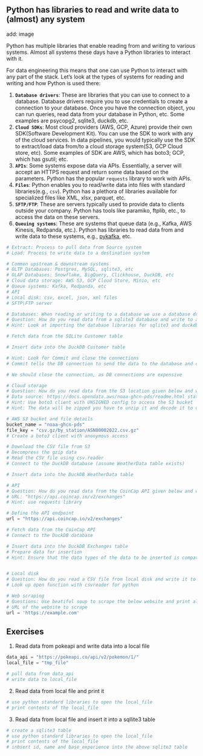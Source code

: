 ## Python has libraries to read and write data to (almost) any system

add: image 

Python has multiple libraries that enable reading from and writing to various systems. Almost all systems these days have a Python libraries to interact with it.

For data engineering this means that one can use Python to interact with any part of the stack. Let's look at the types of systems for reading and writing and how Python is used there:

1. **`Database drivers`**: These are libraries that you can use to connect to a database. Database drivers require you to use credentials to create a connection to your database. Once you have the connection object, you can run queries, read data from your database in Python, etc. Some examples are psycopg2, sqlite3, duckdb, etc.
2. **`Cloud SDKs`**: Most cloud providers (AWS, GCP, Azure) provide their own SDK(Software Development Kit). You can use the SDK to work with any of the cloud services. In data pipelines, you would typically use the SDK to extract/load data from/to a cloud storage system(S3, GCP Cloud store, etc). Some examples of SDK are AWS, which has boto3; GCP, which has gsutil; etc.
3. **`APIs`**: Some systems expose data via APIs. Essentially, a server will accept an HTTPS request and return some data based on the parameters. Python has the popular `requests` library to work with APIs. 
4. **`Files`**: Python enables you to read/write data into files with standard libraries(e.g., `csv`). Python has a plethora of libraries available for specialized files like XML, xlsx, parquet, etc.
5. **`SFTP/FTP`**: These are servers typically used to provide data to clients outside your company. Python has tools like paramiko, ftplib, etc., to access the data on these servers.
6. **`Queuing systems`**: These are systems that queue data (e.g., Kafka, AWS Kinesis, Redpanda, etc.). Python has libraries to read data from and write data to these systems, e.g., [pykafka](https://pykafka.readthedocs.io/en/latest/), etc.

```python
# Extract: Process to pull data from Source system
# Load: Process to write data to a destination system

# Common upstream & downstream systems
# OLTP Databases: Postgres, MySQL, sqlite3, etc
# OLAP Databases: Snowflake, BigQuery, Clickhouse, DuckDB, etc
# Cloud data storage: AWS S3, GCP Cloud Store, Minio, etc
# Queue systems: Kafka, Redpanda, etc
# API
# Local disk: csv, excel, json, xml files
# SFTP\FTP server

# Databases: When reading or writing to a database we use a database driver. Database drivers are libraries that we can use to read or write to a database.
# Question: How do you read data from a sqlite3 database and write to a DuckDB database?
# Hint: Look at importing the database libraries for sqlite3 and duckdb and create connections to talk to the respective databases

# Fetch data from the SQLite Customer table

# Insert data into the DuckDB Customer table

# Hint: Look for Commit and close the connections
# Commit tells the DB connection to send the data to the database and commit it, if you don't commit the data will not be inserted

# We should close the connection, as DB connections are expensive

# Cloud storage
# Question: How do you read data from the S3 location given below and write the data to a DuckDB database?
# Data source: https://docs.opendata.aws/noaa-ghcn-pds/readme.html station data at path "csv.gz/by_station/ASN00002022.csv.gz"
# Hint: Use boto3 client with UNSIGNED config to access the S3 bucket
# Hint: The data will be zipped you have to unzip it and decode it to utf-8

# AWS S3 bucket and file details
bucket_name = "noaa-ghcn-pds"
file_key = "csv.gz/by_station/ASN00002022.csv.gz"
# Create a boto3 client with anonymous access

# Download the CSV file from S3
# Decompress the gzip data
# Read the CSV file using csv.reader
# Connect to the DuckDB database (assume WeatherData table exists)

# Insert data into the DuckDB WeatherData table

# API
# Question: How do you read data from the CoinCap API given below and write the data to a DuckDB database?
# URL: "https://api.coincap.io/v2/exchanges"
# Hint: use requests library

# Define the API endpoint
url = "https://api.coincap.io/v2/exchanges"

# Fetch data from the CoinCap API
# Connect to the DuckDB database

# Insert data into the DuckDB Exchanges table
# Prepare data for insertion
# Hint: Ensure that the data types of the data to be inserted is compatible with DuckDBs data column types in ./setup_db.py


# Local disk
# Question: How do you read a CSV file from local disk and write it to a database?
# Look up open function with csvreader for python

# Web scraping
# Questions: Use beatiful soup to scrape the below website and print all the links in that website
# URL of the website to scrape
url = 'https://example.com'
```

## Exercises

1. Read data from pokeapi and write data into a local file 
```python
data_api = "https://pokeapi.co/api/v2/pokemon/1/"
local_file = "tmp_file"

# pull data from data_api 
# write data to local_file
```

2. Read data from local file and print it

```python
# use python standard libraries to open the local_file
# print contents of the local_file

```
3. Read data from local file and insert it into a sqllite3 table

```python
# create a sqlite3 table
# use python standard libraries to open the local_file
# print contents of the local_file
# inbsert id, name and base_experience into the above sqlite3 table
```


